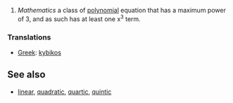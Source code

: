 #''Mathematics'' a class of [[polynomial]] equation that has a maximum power of 3, and as such has at least one x<sup>3</sup> term.

===Translations===

*[[Greek]]: [[kybikos]]

==See also==
*[[linear]], [[quadratic]], [[quartic]], [[quintic]]